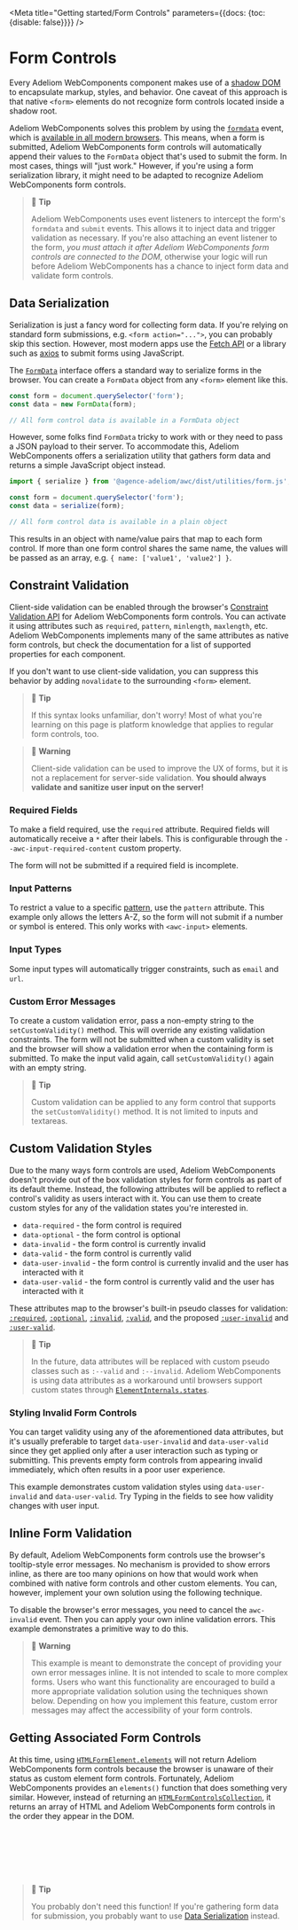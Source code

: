 
<Meta title="Getting started/Form Controls" parameters={{docs: {toc: {disable: false}}}} />

# Form Controls

Every Adeliom WebComponents component makes use of a [shadow DOM](https://developer.mozilla.org/en-US/docs/Web/Web_Components/Using_shadow_DOM) to encapsulate markup, styles, and behavior. One caveat of this approach is that native `<form>` elements do not recognize form controls located inside a shadow root.

Adeliom WebComponents solves this problem by using the [`formdata`](https://developer.mozilla.org/en-US/docs/Web/API/HTMLFormElement/formdata_event) event, which is [available in all modern browsers](https://caniuse.com/mdn-api_htmlformelement_formdata_event). This means, when a form is submitted, Adeliom WebComponents form controls will automatically append their values to the `FormData` object that's used to submit the form. In most cases, things will "just work." However, if you're using a form serialization library, it might need to be adapted to recognize Adeliom WebComponents form controls.

> 📘 **Tip**
>
> Adeliom WebComponents uses event listeners to intercept the form's `formdata` and `submit` events. This allows it to inject data and trigger validation as necessary. If you're also attaching an event listener to the form, _you must attach it after Adeliom WebComponents form controls are connected to the DOM_, otherwise your logic will run before Adeliom WebComponents has a chance to inject form data and validate form controls.

## Data Serialization

Serialization is just a fancy word for collecting form data. If you're relying on standard form submissions, e.g. `<form action="...">`, you can probably skip this section. However, most modern apps use the [Fetch API](https://developer.mozilla.org/en-US/docs/Web/API/Fetch_API) or a library such as [axios](https://github.com/axios/axios) to submit forms using JavaScript.

The [`FormData`](https://developer.mozilla.org/en-US/docs/Web/API/FormData) interface offers a standard way to serialize forms in the browser. You can create a `FormData` object from any `<form>` element like this.

```js
const form = document.querySelector('form');
const data = new FormData(form);

// All form control data is available in a FormData object
```

However, some folks find `FormData` tricky to work with or they need to pass a JSON payload to their server. To accommodate this, Adeliom WebComponents offers a serialization utility that gathers form data and returns a simple JavaScript object instead.

```js
import { serialize } from '@agence-adeliom/awc/dist/utilities/form.js';

const form = document.querySelector('form');
const data = serialize(form);

// All form control data is available in a plain object
```

This results in an object with name/value pairs that map to each form control. If more than one form control shares the same name, the values will be passed as an array, e.g. `{ name: ['value1', 'value2'] }`.

## Constraint Validation

Client-side validation can be enabled through the browser's [Constraint Validation API](https://developer.mozilla.org/en-US/docs/Web/Guide/HTML/HTML5/Constraint_validation) for Adeliom WebComponents form controls. You can activate it using attributes such as `required`, `pattern`, `minlength`, `maxlength`, etc. Adeliom WebComponents implements many of the same attributes as native form controls, but check the documentation for a list of supported properties for each component.

If you don't want to use client-side validation, you can suppress this behavior by adding `novalidate` to the surrounding `<form>` element.

> 📘 **Tip**
>
> If this syntax looks unfamiliar, don't worry! Most of what you're learning on this page is platform knowledge that applies to regular form controls, too.

> 🚧 **Warning**
>
> Client-side validation can be used to improve the UX of forms, but it is not a replacement for server-side validation. **You should always validate and sanitize user input on the server!**

### Required Fields

To make a field required, use the `required` attribute. Required fields will automatically receive a `*` after their labels. This is configurable through the `--awc-input-required-content` custom property.

The form will not be submitted if a required field is incomplete.

<Canvas of={DocsStories.RequiredFields} />

### Input Patterns

To restrict a value to a specific [pattern](https://developer.mozilla.org/en-US/docs/Web/HTML/Attributes/pattern), use the `pattern` attribute. This example only allows the letters A-Z, so the form will not submit if a number or symbol is entered. This only works with `<awc-input>` elements.

<Canvas of={DocsStories.InputPatterns} />

### Input Types

Some input types will automatically trigger constraints, such as `email` and `url`.

<Canvas of={DocsStories.InputTypes} />

### Custom Error Messages

To create a custom validation error, pass a non-empty string to the `setCustomValidity()` method. This will override any existing validation constraints. The form will not be submitted when a custom validity is set and the browser will show a validation error when the containing form is submitted. To make the input valid again, call `setCustomValidity()` again with an empty string.

<Canvas of={DocsStories.CustomErrorMessages} />

> 📘 **Tip**
>
> Custom validation can be applied to any form control that supports the `setCustomValidity()` method. It is not limited to inputs and textareas.

## Custom Validation Styles

Due to the many ways form controls are used, Adeliom WebComponents doesn't provide out of the box validation styles for form controls as part of its default theme. Instead, the following attributes will be applied to reflect a control's validity as users interact with it. You can use them to create custom styles for any of the validation states you're interested in.

- `data-required` - the form control is required
- `data-optional` - the form control is optional
- `data-invalid` - the form control is currently invalid
- `data-valid` - the form control is currently valid
- `data-user-invalid` - the form control is currently invalid and the user has interacted with it
- `data-user-valid` - the form control is currently valid and the user has interacted with it

These attributes map to the browser's built-in pseudo classes for validation: [`:required`](https://developer.mozilla.org/en-US/docs/Web/CSS/:required), [`:optional`](https://developer.mozilla.org/en-US/docs/Web/CSS/:optional), [`:invalid`](https://developer.mozilla.org/en-US/docs/Web/CSS/:invalid), [`:valid`](https://developer.mozilla.org/en-US/docs/Web/CSS/:valid), and the proposed [`:user-invalid`](https://developer.mozilla.org/en-US/docs/Web/CSS/:user-invalid) and [`:user-valid`](https://developer.mozilla.org/en-US/docs/Web/CSS/:user-valid).

> 📘 **Tip**
>
> In the future, data attributes will be replaced with custom pseudo classes such as `:--valid` and `:--invalid`. Adeliom WebComponents is using data attributes as a workaround until browsers support custom states through [`ElementInternals.states`](https://developer.mozilla.org/en-US/docs/Web/API/ElementInternals/states).

### Styling Invalid Form Controls

You can target validity using any of the aforementioned data attributes, but it's usually preferable to target `data-user-invalid` and `data-user-valid` since they get applied only after a user interaction such as typing or submitting. This prevents empty form controls from appearing invalid immediately, which often results in a poor user experience.

This example demonstrates custom validation styles using `data-user-invalid` and `data-user-valid`. Try Typing in the fields to see how validity changes with user input.

<Canvas of={DocsStories.StylingInvalidFormControls} />

## Inline Form Validation

By default, Adeliom WebComponents form controls use the browser's tooltip-style error messages. No mechanism is provided to show errors inline, as there are too many opinions on how that would work when combined with native form controls and other custom elements. You can, however, implement your own solution using the following technique.

To disable the browser's error messages, you need to cancel the `awc-invalid` event. Then you can apply your own inline validation errors. This example demonstrates a primitive way to do this.

<Canvas of={DocsStories.InlineFormValidation} />

> 🚧 **Warning**
>
> This example is meant to demonstrate the concept of providing your own error messages inline. It is not intended to scale to more complex forms. Users who want this functionality are encouraged to build a more appropriate validation solution using the techniques shown below. Depending on how you implement this feature, custom error messages may affect the accessibility of your form controls.

## Getting Associated Form Controls

At this time, using [`HTMLFormElement.elements`](https://developer.mozilla.org/en-US/docs/Web/API/HTMLFormElement/elements) will not return Adeliom WebComponents form controls because the browser is unaware of their status as custom element form controls. Fortunately, Adeliom WebComponents provides an `elements()` function that does something very similar. However, instead of returning an [`HTMLFormControlsCollection`](https://developer.mozilla.org/en-US/docs/Web/API/HTMLFormControlsCollection), it returns an array of HTML and Adeliom WebComponents form controls in the order they appear in the DOM.

```js
import { getFormControls } from '@agence-adeliom/awc/dist/utilities/form.js';

const form = document.querySelector('#my-form');
const formControls = getFormControls(form);

console.log(formControls); // e.g. [input, AWC-input, ...]
```

> 📘 **Tip**
>
> You probably don't need this function! If you're gathering form data for submission, you probably want to use [Data Serialization](#data-serializing) instead.
